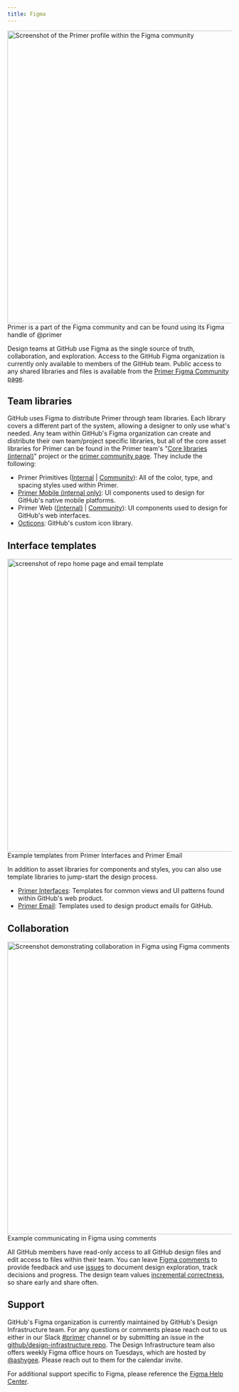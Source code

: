 ```yaml
---
title: Figma
---
```



<Box display="flex" mb={4} flexDirection="column">
  <Box display="flex" bg="gray.1" justifyContent="center">
    <img
      width="656"
      alt="Screenshot of the Primer profile within the Figma community"
      src="https://user-images.githubusercontent.com/10384315/93832644-3028e080-fc2b-11ea-88d1-a7515c04fe39.png"
    />
  </Box>
  <Caption>Primer is a part of the Figma community and can be found using its Figma handle of @primer</Caption>
</Box>

Design teams at GitHub use Figma as the single source of truth, collaboration, and exploration. Access to the GitHub Figma organization is currently only available to members of the GitHub team. Public access to any shared libraries and files is available from the [Primer Figma Community page](https://www.figma.com/@primer).

## Team libraries

GitHub uses Figma to distribute Primer through team libraries. Each library covers a different part of the system, allowing a designer to only use what's needed. Any team within GitHub's Figma organization can create and distribute their own team/project specific libraries, but all of the core asset libraries for Primer can be found in the Primer team's "[Core libraries (internal)](https://www.figma.com/files/797266083973274396/project/8172024/Core-libraries)" project or the [primer community page](https://www.figma.com/@primer). They include the following:

- Primer Primitives ([Internal](https://www.figma.com/file/B5XPE8IwGPIZDAvN7jqWqx/Primer-Primitives) | [Community](https://www.figma.com/community/file/854766928300977832)): All of the color, type, and spacing styles used within Primer.
- [Primer Mobile (internal only)](https://www.figma.com/file/csCViryWkkXwBsK1aLrO0X/Primer-Mobile): UI components used to design for GitHub's native mobile platforms.
- Primer Web ([(internal)](https://www.figma.com/community/file/854767373644076713) | [Community](https://www.figma.com/community/file/854767373644076713)): UI components used to design for GitHub's web interfaces.
- [Octicons](https://www.figma.com/community/file/809920999413919915): GitHub's custom icon library.

## Interface templates

<Box display="flex" mb={4} flexDirection="column">
  <Box display="flex" bg="gray.1" justifyContent="center">
    <img
      width="656"
      alt="screenshot of repo home page and email template"
      src="https://user-images.githubusercontent.com/10384315/93832849-d1b03200-fc2b-11ea-98ff-685f22236f6f.png"
    />
  </Box>
  <Caption>Example templates from Primer Interfaces and Primer Email</Caption>
</Box>

In addition to asset libraries for components and styles, you can also use template libraries to jump-start the design process.

- [Primer Interfaces](https://www.figma.com/file/Y2xJLFBrU7yyiDLlEkQXcF/Primer-Interfaces): Templates for common views and UI patterns found within GitHub's web product.
- [Primer Email](https://www.figma.com/file/MZM32u6Q80DOvOGlDCNIyc/Primer-Email): Templates used to design product emails for GitHub.

## Collaboration

<Box display="flex" mb={4} flexDirection="column">
  <Box display="flex" bg="gray.1" justifyContent="center">
    <img
      width="656"
      alt="Screenshot demonstrating collaboration in Figma using Figma comments"
      src="https://user-images.githubusercontent.com/10384315/93832938-0f14bf80-fc2c-11ea-9e8b-e72bee3b4fdd.png"
    />
  </Box>
  <Caption>Example communicating in Figma using comments</Caption>
</Box>

All GitHub members have read-only access to all GitHub design files and edit access to files within their team. You can leave [Figma comments](https://help.figma.com/article/44-comments) to provide feedback and use [issues](https://help.github.com/en/articles/about-issues) to document design exploration, track decisions and progress. The design team values [incremental correctness](https://github.com/github/product-design/blob/master/principles-and-practices.md#incremental-correctness), so share early and share often.

## Support

GitHub's Figma organization is currently maintained by GitHub's Design Infrastructure team. For any questions or comments please reach out to us either in our Slack [#primer](https://github.slack.com/archives/CSGAVNZ19) channel or by submitting an issue in the [github/design-infrastructure repo](https://github.com/github/design-infrastructure/issues/new/choose). The Design Infrastructure team also offers weekly Figma office hours on Tuesdays, which are hosted by [@ashygee](https://github.com/ashygee). Please reach out to them for the calendar invite.

For additional support specific to Figma, please reference the [Figma Help Center](https://help.figma.com/hc/en-us).
